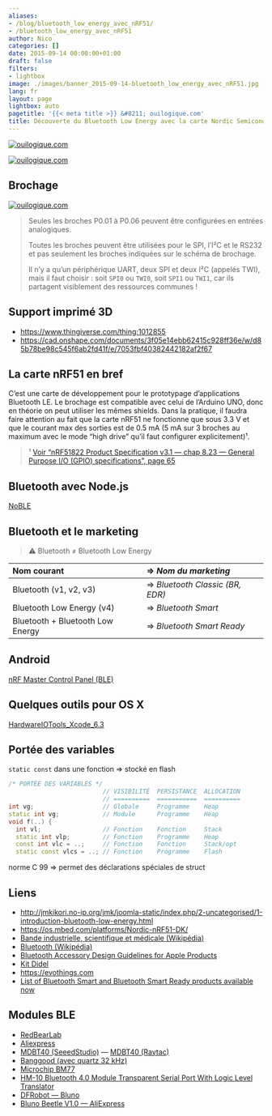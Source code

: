 ```yaml
---
aliases:
- /blog/bluetooth_low_energy_avec_nRF51/
- /bluetooth_low_energy_avec_nRF51
author: Nico
categories: []
date: 2015-09-14 00:00:00+01:00
draft: false
filters:
- lightbox
image: ./images/banner_2015-09-14-bluetooth_low_energy_avec_nRF51.jpg
lang: fr
layout: page
lightbox: auto
pagetitle: '{{< meta title >}} &#8211; ouilogique.com'
title: Découverte du Bluetooth Low Energy avec la carte Nordic Semiconductor nRF51
---
```


[![ouilogique.com][img_1]][img_1]

[img_1]: ./images/nRF51_001.jpg

[![ouilogique.com][img_2]][img_2]

[img_2]: ./images/nRF51_002.jpg

## Brochage

[![ouilogique.com][img_3]][img_3]

[img_3]: ./images/xnRF51-DK_Pinout_4.png

> Seules les broches P0.01 à P0.06 peuvent être configurées en entrées analogiques.
>
> Toutes les broches peuvent être utilisées pour le SPI, l’I²C et le RS232 et pas seulement les broches indiquées sur le schéma de brochage.
>
> Il n’y a qu’un périphérique UART, deux SPI et deux I²C (appelés TWI), mais il faut choisir : soit `SPI0` ou `TWI0`, soit `SPI1` ou `TWI1`, car ils partagent visiblement des ressources communes !

## Support imprimé 3D

-   <https://www.thingiverse.com/thing:1012855>
-   <https://cad.onshape.com/documents/3f05e14ebb62415c928ff36e/w/d85b78be98c545f6ab2fd41f/e/7053fbf40382442182af2f67>

## La carte nRF51 en bref

C’est une carte de développement pour le prototypage d’applications Bluetooth LE. Le brochage est compatible avec celui de l’Arduino UNO, donc en théorie on peut utiliser les mêmes shields. Dans la pratique, il faudra faire attention au fait que la carte nRF51 ne fonctionne que sous 3.3 V et que le courant max des sorties est de 0.5 mA (5 mA sur 3 broches au maximum avec le mode “high drive” qu’il faut configurer explicitement)¹.

> ¹ [Voir “nRF51822 Product Specification v3.1 — chap 8.23 — General Purpose I/O (GPIO) specifications”, page 65](https://www.nordicsemi.com/eng/nordic/download_resource/20339/13/3799285)

## Bluetooth avec Node.js

[NoBLE](https://github.com/sandeepmistry/noble)

## Bluetooth et le marketing

> ⚠ Bluetooth ≠ Bluetooth Low Energy

| Nom courant                      | ⇒ _Nom du marketing_            |
| :------------------------------- | :------------------------------ |
| Bluetooth (v1, v2, v3)           | ⇒ _Bluetooth Classic (BR, EDR)_ |
| Bluetooth Low Energy (v4)        | ⇒ _Bluetooth Smart_             |
| Bluetooth + Bluetooth Low Energy | ⇒ _Bluetooth Smart Ready_       |

## Android

[nRF Master Control Panel (BLE)](https://play.google.com/store/apps/details?id=no.nordicsemi.android.mcp&hl=en)

## Quelques outils pour OS X

[HardwareIOTools_Xcode_6.3](http://adcdownload.apple.com/Developer_Tools/Hardware_IO_Tools_for_Xcode_6.3/HardwareIOTools_Xcode_6.3.dmg)

## Portée des variables

`static const` dans une fonction ⇒ stocké en flash

```c++
/* PORTÉE DES VARIABLES */
                          // VISIBILITÉ  PERSISTANCE  ALLOCATION
                          // ==========  ===========  ==========
int vg;                   // Globale     Programme    Heap
static int vg;            // Module      Programme    Heap
void f(..) {
  int vl;                 // Fonction    Fonction     Stack
  static int vlp;         // Fonction    Programme    Heap
  const int vlc = ..;     // Fonction    Fonction     Stack/opt
  static const vlcs = ..; // Fonction    Programme    Flash
```

norme C 99 ⇒ permet des déclarations spéciales de struct

## Liens

-   <http://jmkikori.no-ip.org/jmk/joomla-static/index.php/2-uncategorised/1-introduction-bluetooth-low-energy.html>
-   <https://os.mbed.com/platforms/Nordic-nRF51-DK/>
-   [Bande industrielle, scientifique et médicale (Wikipédia)](https://fr.wikipedia.org/wiki/Bande_industrielle,_scientifique_et_médicale)
-   [Bluetooth (Wikipédia)](https://fr.wikipedia.org/wiki/Bluetooth)
-   [Bluetooth Accessory Design Guidelines for Apple Products](https://developer.apple.com/hardwaredrivers/BluetoothDesignGuidelines.pdf)
-   [Kit Didel](http://www.didel.com/diduino/AdanRF51.pdf)
-   [https://evothings.com](https://evothings.com)
-   [List of Bluetooth Smart and Bluetooth Smart Ready products available now](http://www.bluetooth.com/Pages/Bluetooth-Smart-Devices-List.aspx)

## Modules BLE

-   [RedBearLab](http://redbearlab.com/nrf51822/)
-   [Aliexpress](http://fr.aliexpress.com/item/Low-power-consumption-BLE4-0-module-with-2-4GHz-PCB-antenna16-28mm-Free-sample/32334323347.html)
-   [MDBT40 (SeeedStudio)](http://www.seeedstudio.com/depot/MDBT40P%C2%A0%C2%A0nRF51822%C2%A0based%C2%A0BLE%C2%A0module-p-2503.html) — [MDBT40 (Raytac)](http://www.raytac.com/download/MDBT40/MDBT40%20spec-Version%20A3.pdf)
-   [Banggood (avec quartz 32 kHz)](http://www.banggood.com/NRF51822-2_4GHz-Network-Bluetooth-Serial-Module-Support-For-Apple-Android-p-992468.html?p=0431091025639201412F)
-   [Microchip BM77](http://www.microchip.com/wwwproducts/Devices.aspx?product=bm77)
-   [HM-10 Bluetooth 4.0 Module Transparent Serial Port With Logic Level Translator](http://www.banggood.com/HM-10-Bluetooth-4_0-Module-Transparent-Serial-Port-p-967059.html?p=0431091025639201412F)
-   [DFRobot — Bluno](http://www.dfrobot.com/)
-   [Bluno Beetle V1.0 — AliExpress](http://fr.aliexpress.com/item/DFRoBot-100-Original-DIY-Bluno-Beetle-V1-0-wearable-mini-Micro-main-controller-Board-with-Bluetooth/32456535853.html)
